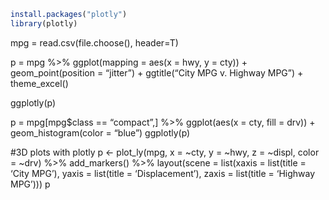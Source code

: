 ```r
install.packages("plotly")
library(plotly)
```

mpg = read.csv(file.choose(), header=T)

p = mpg %>% 
ggplot(mapping = aes(x = hwy, y = cty)) + 
geom_point(position = "jitter") + ggtitle("City MPG v. Highway MPG") + theme_excel()
 
ggplotly(p)

p = mpg[mpg$class == "compact",] %>% 
ggplot(aes(x = cty, fill = drv)) + 
geom_histogram(color = "blue") 
ggplotly(p)

#3D plots with plotly
p <- plot_ly(mpg, x = ~cty, y = ~hwy, z = ~displ, color = ~drv) %>%
   add_markers() %>%
   layout(scene = list(xaxis = list(title = 'City MPG'),
                      yaxis = list(title = 'Displacement'),
                      zaxis = list(title = 'Highway MPG')))
p